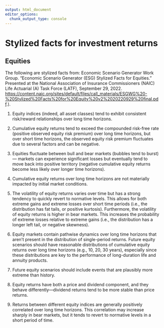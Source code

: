 ```yaml
---
output: html_document
editor_options: 
  chunk_output_type: console
---
```


# Stylized facts for investment returns


## Equities

The following are stylized facts from: Economic Scenario Generator Work Group. "Economic Scenario Generator (ESG) Stylized Facts for Equities." Presented at the National Association of Insurance Commissioners (NAIC) Life Actuarial (A) Task Force (LATF), September 29, 2022. <https://content.naic.org/sites/default/files/call_materials/ESGWG%20-%20Stylized%20Facts%20for%20Equity%20v2%2020220929%20final.pdf>.).

1.  Equity indices (indeed, all asset classes) tend to exhibit consistent risk/reward relationships over long time horizons.

2.  Cumulative equity returns tend to exceed the compounded risk-free rate (positive observed equity risk premium) over long time horizons, but over short time horizons, the observed equity risk premium fluctuates due to several factors and can be negative.

3.  Equities fluctuate between bull and bear markets (bubbles tend to burst) --- markets can experience significant losses but eventually tend to move back into positive territory (negative cumulative equity returns become less likely over longer time horizons).

4.  Cumulative equity returns over long time horizons are not materially impacted by initial market conditions.

5.  The volatility of equity returns varies over time but has a strong tendency to quickly revert to normative levels. This allows for both extreme gains and extreme losses over short time periods (i.e., the distribution has fat tails, or positive kurtosis). Furthermore, the volatility of equity returns is higher in bear markets. This increases the probability of extreme losses relative to extreme gains (i.e., the distribution has a longer left tail, or negative skewness).

6.  Equity markets contain pathwise dynamics over long time horizons that aren't present in the distribution of single-period returns. Future equity scenarios should have reasonable distributions of cumulative equity returns over long time horizons (e.g., 10, 20, 30 years), especially since these distributions are key to the performance of long-duration life and annuity products.

7.  Future equity scenarios should include events that are plausibly more extreme than history.

8.  Equity returns have both a price and dividend component, and they behave differently---dividend returns tend to be more stable than price returns.

9.  Returns between different equity indices are generally positively correlated over long time horizons. This correlation may increase sharply in bear markets, but it tends to revert to normative levels in a short period of time.


